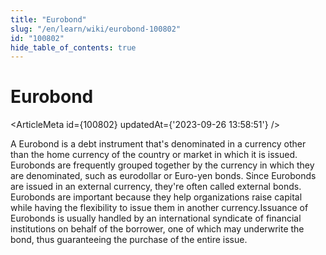 ```yaml
---
title: "Eurobond"
slug: "/en/learn/wiki/eurobond-100802"
id: "100802"
hide_table_of_contents: true
---
```



# Eurobond

<ArticleMeta id={100802} updatedAt={'2023-09-26 13:58:51'} />
<div className='border-solid border-b border-t-0 my-4 border-[var(--ifm-color-gray-300)]' />

A Eurobond is a debt instrument that's denominated in a currency other than the home currency of the country or market in which it is issued. Eurobonds are frequently grouped together by the currency in which they are denominated, such as eurodollar or Euro-yen bonds. Since Eurobonds are issued in an external currency, they're often called external bonds. Eurobonds are important because they help organizations raise capital while having the flexibility to issue them in another currency.Issuance of Eurobonds is usually handled by an international syndicate of financial institutions on behalf of the borrower, one of which may underwrite the bond, thus guaranteeing the purchase of the entire issue.
